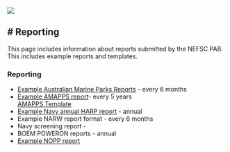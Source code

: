 ![](/figs/infographics/NEFSC_specie_boat.png)

# Reporting 
---
This page includes information about reports submitted by the NEFSC PAB. This includes example reports and templates.

### Reporting
* [Example Australian Marine Parks Reports](/content/Reporting/AMP/AMP_2022.pdf) - every 6 months
* [Example AMAPPS report](/content/Reporting/AMAPPS/AMAPPS_2019.pdf)- every 5 years \
[AMAPPS Template](/content/Reporting/AMAPPS/AMAPPS_TEMPLATE.pdf)
* [Example Navy annual HARP report](/content/Reporting/NAVY/NAVY_Report.pdf) - annual
* Example NARW report format - every 6 months
* Navy screening report - 
* BOEM POWERON reports - annual
* [Example NOPP report](/content/Reporting/NOPP/NOPP_2013.pdf)


